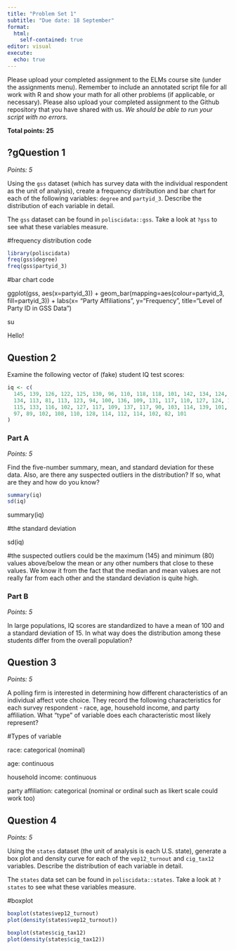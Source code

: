 ```yaml
---
title: "Problem Set 1"
subtitle: "Due date: 18 September"
format: 
  html:
    self-contained: true
editor: visual
execute: 
  echo: true
---
```


Please upload your completed assignment to the ELMs course site (under the assignments menu). Remember to include an annotated script file for all work with R and show your math for all other problems (if applicable, or necessary). Please also upload your completed assignment to the Github repository that you have shared with us. *We should be able to run your script with no errors.*

**Total points: 25**

## ?gQuestion 1

*Points: 5*

Using the `gss` dataset (which has survey data with the individual respondent as the unit of analysis), create a frequency distribution and bar chart for each of the following variables: `degree` and `partyid_3`. Describe the distribution of each variable in detail.

::: callout-note
The `gss` dataset can be found in `poliscidata::gss`. Take a look at `?gss` to see what these variables measure.
:::

#frequency distribution code

```r
library(poliscidata)
freq(gss$degree)
freq(gss$partyid_3)
```

#bar chart code

ggplot(gss, aes(x=partyid_3)) + geom_bar(mapping=aes(colour=partyid_3, fill=partyid_3)) + labs(x= "Party Affiliations", y="Frequency", title="Level of Party ID in GSS Data")

su



Hello!

## Question 2

Examine the following vector of (fake) student IQ test scores:

```r
iq <- c(
  145, 139, 126, 122, 125, 130, 96, 110, 118, 118, 101, 142, 134, 124, 112, 109, 
  134, 113, 81, 113, 123, 94, 100, 136, 109, 131, 117, 110, 127, 124, 106, 124, 
  115, 133, 116, 102, 127, 117, 109, 137, 117, 90, 103, 114, 139, 101, 122, 105, 
  97, 89, 102, 108, 110, 128, 114, 112, 114, 102, 82, 101
)
```

### Part A

*Points: 5*

Find the five-number summary, mean, and standard deviation for these data. Also, are there any suspected outliers in the distribution? If so, what are they and how do you know?

```r
summary(iq)
sd(iq)
```

summary(iq)

#the standard deviation

sd(iq)

#the suspected outliers could be the maximum (145) and minimum (80) values above/below the mean or any other numbers that close to these values. We know it from the fact that the median and mean values are not really far from each other and the standard deviation is quite high.

### Part B

*Points: 5*

In large populations, IQ scores are standardized to have a mean of 100 and a standard deviation of 15. In what way does the distribution among these students differ from the overall population?

## Question 3

*Points: 5*

A polling firm is interested in determining how different characteristics of an individual affect vote choice. They record the following characteristics for each survey respondent - race, age, household income, and party affiliation. What "type" of variable does each characteristic most likely represent?

#Types of variable

race: categorical (nominal)

age: continuous

household income: continuous

party affiliation: categorical (nominal or ordinal such as likert scale could work too)

## Question 4

*Points: 5*

Using the `states` dataset (the unit of analysis is each U.S. state), generate a box plot and density curve for each of the `vep12_turnout` and `cig_tax12` variables. Describe the distribution of each variable in detail.

::: callout-note
The `states` data set can be found in `poliscidata::states`. Take a look at `?states` to see what these variables measure.
:::

#boxplot

```r
boxplot(states$vep12_turnout)
plot(density(states$vep12_turnout))

boxplot(states$cig_tax12)
plot(density(states$cig_tax12))
```
